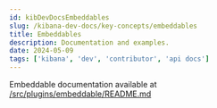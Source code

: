 ```yaml
---
id: kibDevDocsEmbeddables
slug: /kibana-dev-docs/key-concepts/embeddables
title: Embeddables
description: Documentation and examples.
date: 2024-05-09
tags: ['kibana', 'dev', 'contributor', 'api docs']
---
```


Embeddable documentation available at [/src/plugins/embeddable/README.md](https://github.com/elastic/kibana/blob/main/src/plugins/embeddable/README.md)

